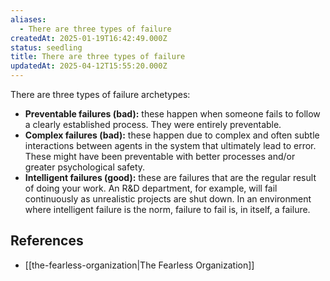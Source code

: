 ```yaml
---
aliases:
  - There are three types of failure
createdAt: 2025-01-19T16:42:49.000Z
status: seedling
title: There are three types of failure
updatedAt: 2025-04-12T15:55:20.000Z
---
```

There are three types of failure archetypes:

- **Preventable failures (bad):** these happen when someone fails to follow a clearly established process. They were entirely preventable.
- **Complex failures (bad):** these happen due to complex and often subtle interactions between agents in the system that ultimately lead to error. These might have been preventable with better processes and/or greater psychological safety.
- **Intelligent failures (good):** these are failures that are the regular result of doing your work. An R&D department, for example, will fail continuously as unrealistic projects are shut down. In an environment where intelligent failure is the norm, failure to fail is, in itself, a failure.

## References

- [[the-fearless-organization|The Fearless Organization]]
